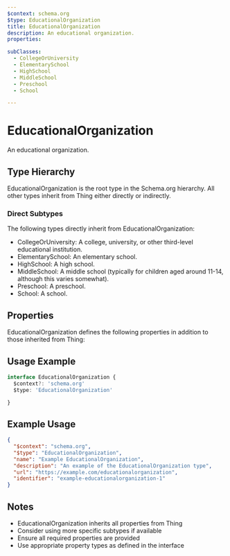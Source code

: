 ```yaml
---
$context: schema.org
$type: EducationalOrganization
title: EducationalOrganization
description: An educational organization.
properties:

subClasses:
  - CollegeOrUniversity
  - ElementarySchool
  - HighSchool
  - MiddleSchool
  - Preschool
  - School

---
```


# EducationalOrganization

An educational organization.

## Type Hierarchy

EducationalOrganization is the root type in the Schema.org hierarchy. All other types inherit from Thing either directly or indirectly.

### Direct Subtypes

The following types directly inherit from EducationalOrganization:

- CollegeOrUniversity: A college, university, or other third-level educational institution.
- ElementarySchool: An elementary school.
- HighSchool: A high school.
- MiddleSchool: A middle school (typically for children aged around 11-14, although this varies somewhat).
- Preschool: A preschool.
- School: A school.

## Properties

EducationalOrganization defines the following properties in addition to those inherited from Thing:



## Usage Example

```typescript
interface EducationalOrganization {
  $context?: 'schema.org'
  $type: 'EducationalOrganization'

}
```

## Example Usage

```json
{
  "$context": "schema.org",
  "$type": "EducationalOrganization",
  "name": "Example EducationalOrganization",
  "description": "An example of the EducationalOrganization type",
  "url": "https://example.com/educationalorganization",
  "identifier": "example-educationalorganization-1"
}
```

## Notes

- EducationalOrganization inherits all properties from Thing
- Consider using more specific subtypes if available
- Ensure all required properties are provided
- Use appropriate property types as defined in the interface
